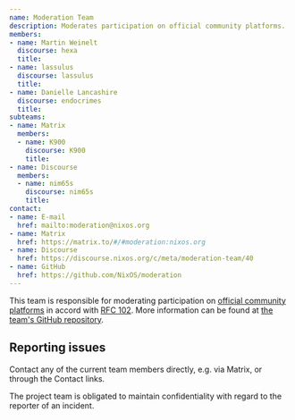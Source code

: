 ```yaml
---
name: Moderation Team
description: Moderates participation on official community platforms.
members:
- name: Martin Weinelt
  discourse: hexa
  title:
- name: lassulus
  discourse: lassulus
  title:
- name: Danielle Lancashire
  discourse: endocrimes
  title:
subteams:
- name: Matrix
  members:
  - name: K900
    discourse: K900
    title:
- name: Discourse
  members:
  - name: nim65s
    discourse: nim65s
    title:
contact:
- name: E-mail
  href: mailto:moderation@nixos.org
- name: Matrix
  href: https://matrix.to/#/#moderation:nixos.org
- name: Discourse
  href: https://discourse.nixos.org/c/meta/moderation-team/40
- name: GitHub
  href: https://github.com/NixOS/moderation
---
```


This team is responsible for moderating participation on [official community
platforms](/community/#platforms) in accord with [RFC
102](https://github.com/NixOS/rfcs/blob/master/rfcs/0102-moderation-team.md).
More information can be found at [the team's GitHub
repository](https://github.com/NixOS/moderation).

## Reporting issues

Contact any of the current team members directly, e.g. via Matrix, or through
the Contact links.

The project team is obligated to maintain confidentiality with regard to the
reporter of an incident.
